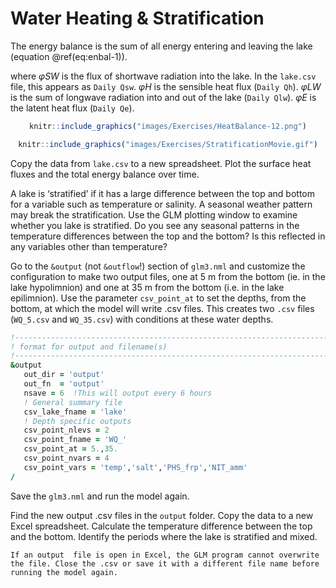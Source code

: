 # Water Heating & Stratification { #WaterHeatingAndStratification}

The energy balance is the sum of all energy entering and leaving the lake (equation \@ref(eq:enbal-1)). 

```{=tex}
\begin{eqnarray}
\frac{\Delta Energy}{\Delta time} = + φSW  + φH + φLW - φE
(\#eq:enbal-1)
\end{eqnarray}
```

where $φSW$ is the flux of shortwave radiation into the lake. In the `lake.csv` file, this appears as `Daily Qsw`. $φH$ is the sensible heat flux (`Daily Qh`). $φLW$ is the sum of longwave radiation into and out of the lake (`Daily Qlw`). $φE$ is the latent heat flux (`Daily Qe`).

<center>
```r
knitr::include_graphics("images/Exercises/HeatBalance-12.png")
```
</center>

<center>
```r
knitr::include_graphics("images/Exercises/StratificationMovie.gif")
```
</center>



Copy the data from `lake.csv` to a new spreadsheet. Plot the surface heat fluxes and the total energy balance over time.

A lake is 'stratified' if it has a large difference between the top and bottom for a variable such as temperature or salinity. A seasonal weather pattern may break the stratification. Use the GLM plotting window to examine whether you lake is stratified. Do you see any seasonal patterns in the temperature differences between the top and the bottom? Is this reflected in any variables other than temperature?

Go to the `&output` (not `&outflow`!) section of `glm3.nml` and customize the configuration to make two output files, one at 5 m from the bottom (ie. in the lake hypolimnion) and one at 35 m from the bottom (i.e. in the lake epilimnion). Use the parameter `csv_point_at` to set the depths, from the bottom, at which the model will write .csv files. This creates two `.csv` files (`WQ_5.csv` and `WQ_35.csv`) with conditions at these water depths. 

``` fortran
!-------------------------------------------------------------------------------
! format for output and filename(s)
!-------------------------------------------------------------------------------
&output
   out_dir = 'output'
   out_fn  = 'output'
   nsave = 6  !This will output every 6 hours
   ! General summary file
   csv_lake_fname = 'lake'
   ! Depth specific outputs
   csv_point_nlevs = 2 
   csv_point_fname = 'WQ_'
   csv_point_at = 5.,35.
   csv_point_nvars = 4
   csv_point_vars = 'temp','salt','PHS_frp','NIT_amm'
/
```

Save the `glm3.nml` and run the model again.

Find the new output .csv files in the `output` folder. Copy the data to a new Excel spreadsheet.  Calculate the temperature difference between the top and the bottom. Identify the periods where the lake is stratified and mixed.

```block2
If an output  file is open in Excel, the GLM program cannot overwrite the file. Close the .csv or save it with a different file name before running the model again.  
```
